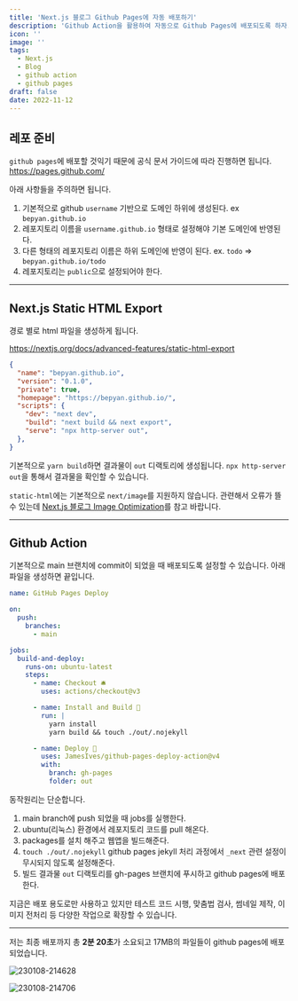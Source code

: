 ```yaml
---
title: 'Next.js 블로그 Github Pages에 자동 배포하기'
description: 'Github Action을 활용하여 자동으로 Github Pages에 배포되도록 하자.'
icon: ''
image: ''
tags:
  - Next.js
  - Blog
  - github action
  - github pages
draft: false
date: 2022-11-12
---
```


## 레포 준비

`github pages`에 배포할 것익기 때문에 공식 문서 가이드에 따라 진행하면 됩니다.
https://pages.github.com/

아래 사항들을 주의하면 됩니다.

1. 기본적으로 github `username` 기반으로 도메인 하위에 생성된다. ex `bepyan.github.io`
2. 레포지토리 이름을 `username.github.io` 형태로 설정해야 기본 도메인에 반영된다.
3. 다른 형태의 레포지토리 이름은 하위 도메인에 반영이 된다. ex. `todo` => `bepyan.github.io/todo`
4. 레포지토리는 `public`으로 설정되어야 한다.

---

## Next.js Static HTML Export

경로 별로 html 파일을 생성하게 됩니다.

https://nextjs.org/docs/advanced-features/static-html-export

```json:packages.json
{
  "name": "bepyan.github.io",
  "version": "0.1.0",
  "private": true,
  "homepage": "https://bepyan.github.io/",
  "scripts": {
    "dev": "next dev",
    "build": "next build && next export",
    "serve": "npx http-server out",
  },
}
```

기본적으로 `yarn build`하면 결과물이 `out` 디랙토리에 생성됩니다.
`npx http-server out`을 통해서 결과물을 확인할 수 있습니다.

`static-html`에는 기본적으로 `next/image`를 지원하지 않습니다. 관련해서 오류가 뜰 수 있는데 [Next.js 블로그 Image Optimization](/6-image-optimization)를 참고 바랍니다.

---

## Github Action

기본적으로 main 브랜치에 commit이 되었을 때 배포되도록 설정할 수 있습니다.
아래 파일을 생성하면 끝입니다.

```yml:.github/main.yml
name: GitHub Pages Deploy

on:
  push:
    branches:
      - main

jobs:
  build-and-deploy:
    runs-on: ubuntu-latest
    steps:
      - name: Checkout 🛎️
        uses: actions/checkout@v3

      - name: Install and Build 🔧
        run: |
          yarn install
          yarn build && touch ./out/.nojekyll

      - name: Deploy 🚀
        uses: JamesIves/github-pages-deploy-action@v4
        with:
          branch: gh-pages
          folder: out
```

동작원리는 단순합니다.

1. main branch에 push 되었을 때 jobs를 실행한다.
2. ubuntu(리눅스) 환경에서 레포지토리 코드를 pull 해온다.
3. packages를 설치 해주고 웹앱을 빌드해준다.
4. `touch ./out/.nojekyll` github pages jekyll 처리 과정에서 `_next` 관련 설정이 무시되지 않도록 설정해준다.
5. 빌드 결과물 `out` 디랙토리를 gh-pages 브랜치에 푸시하고 github pages에 배포한다.

지금은 배포 용도로만 사용하고 있지만 테스트 코드 시행, 맞춤법 검사, 썸네일 제작, 이미지 전처리 등 다양한 작업으로 확장할 수 있습니다.

---

저는 최종 배포까지 총 **2분 20초**가 소요되고 17MB의 파일들이 github pages에 배포 되었습니다.

![230108-214628](/images/posts/4-deploy/230108-214628.png)

![230108-214706](/images/posts/4-deploy/230108-214706.png)
